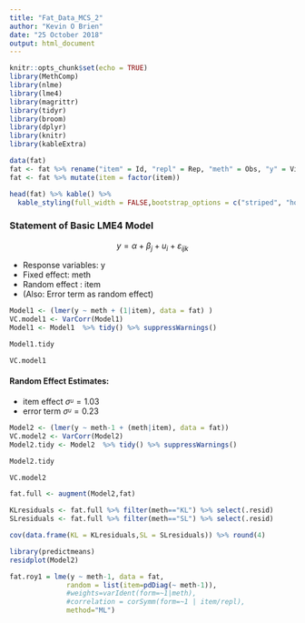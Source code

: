 ---
title: "Fat_Data_MCS_2"
author: "Kevin O Brien"
date: "25 October 2018"
output: html_document
---

```{r setup, include=FALSE}
knitr::opts_chunk$set(echo = TRUE)
library(MethComp)
library(nlme)
library(lme4)
library(magrittr)
library(tidyr)
library(broom)
library(dplyr)
library(knitr)
library(kableExtra)
```

```{r,include=FALSE}
data(fat)
fat <- fat %>% rename("item" = Id, "repl" = Rep, "meth" = Obs, "y" = Vic) %>% select(-Sub)
fat <- fat %>% mutate(item = factor(item))
```


```{r}
head(fat) %>% kable() %>%
  kable_styling(full_width = FALSE,bootstrap_options = c("striped", "hover", "condensed", "responsive"))
```

### Statement of Basic LME4 Model

$$ y = \alpha + \beta_j + u_{i} + \varepsilon_{ijk}$$

* Response variables: y
* Fixed effect: meth
* Random effect : item  
* (Also: Error term as random effect) 

```{r,include=FALSE}
Model1 <- (lmer(y ~ meth + (1|item), data = fat) )
VC.model1 <- VarCorr(Model1)
Model1 <- Model1  %>% tidy() %>% suppressWarnings()
```


```{r}
Model1.tidy

```
```{r}
VC.model1
```
#### Random Effect Estimates: 
* item effect $\sigma^_u = 1.03$
* error term $\sigma^_u = 0.23$


```{r,include=FALSE}
Model2 <- (lmer(y ~ meth-1 + (meth|item), data = fat))
VC.model2 <- VarCorr(Model2)
Model2.tidy <- Model2  %>% tidy() %>% suppressWarnings()
```


```{r}
Model2.tidy
```

```{r}
VC.model2

```


```{r}
fat.full <- augment(Model2,fat)

KLresiduals <- fat.full %>% filter(meth=="KL") %>% select(.resid)
SLresiduals <- fat.full %>% filter(meth=="SL") %>% select(.resid)
```

```{r}
cov(data.frame(KL = KLresiduals,SL = SLresiduals)) %>% round(4)
```


```{r}
library(predictmeans)
residplot(Model2)
```


```{r}

fat.roy1 = lme(y ~ meth-1, data = fat,
              random = list(item=pdDiag(~ meth-1)), 
              #weights=varIdent(form=~1|meth),
              #correlation = corSymm(form=~1 | item/repl), 
              method="ML")

```